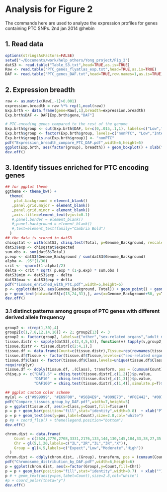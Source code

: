 Analysis for Figure 2
========================================================

The commands here are used to analyze the expression profiles for genes containing
PTC SNPs. 
2nd jan 2014
@hebin

## 1. Read data
```r
options(stringsAsFactors=FALSE)
setwd("~/Documents/work/help_others/Yong_project/Fig_2")
datS3 <- read.table("Table_S3.txt",head=TRUE,as.is=TRUE)
Raw <- read.table("PTC_genes_flyatlas_exp.txt",head=TRUE,as.is=TRUE)
DAF <- read.table("PTC_genes_DAF.txt",head=TRUE,row.names=1,as.is=TRUE)
```

## 2. Expression breadth
```r
raw <- as.matrix(Raw[,-1]>0.001)
expression.breadth = raw %*% rep(1,ncol(raw))
Exp.brth <- data.frame(gene=Raw[,1],breadth=expression.breadth)
Exp.brth$DAF <- DAF[Exp.brth$gene,"DAF"]

# PTC-encoding genes compared to the rest of the genome
Exp.brth$group <- cut(Exp.brth$DAF, br=c(0,.015,.1,1), labels=c("Low","Intermediate","High"))
Exp.brth$group <- factor(Exp.brth$group, levels=c("nonPTC", "Low","Intermediate","High"))
Exp.brth$group[is.na(Exp.brth$group)] <- "nonPTC"
pdf("Expression_breadth_compare_PTC_DAF.pdf",width=6,height=5)
ggplot(Exp.brth, aes(factor(group), breadth)) + geom_boxplot() + xlab("Genes by PTC frequency")
dev.off()
```

## 3. Identify tissues enriched for PTC encoding genes
```r
## for ggplot theme
ggtheme <- theme_bw() + 
  theme(
    plot.background = element_blank()
   ,panel.grid.major = element_blank()
   ,panel.grid.minor = element_blank()
   ,axis.title=element_text(vjust=0.1)
   #,panel.border = element_blank()
   #,panel.background = element_blank()
   #,text=element_text(family="Cambria Bold")
  ) 
## the data is stored in datS3
chisqstat <- with(datS3, chisq.test(Total, p=Genome_Background, rescale.p=TRUE, simulate.p.value=TRUE))
datS3$exp <- chisqstat$expected
sum.obs <- sum(datS3$Total)
p.exp <- datS3$Genome_Background / sum(datS3$Genome_Background)
alpha <- .95^(1/30)
crit <- -qnorm((1-alpha)/2)
delta <- crit * sqrt( p.exp * (1-p.exp) * sum.obs )
datS3$min <- datS3$exp - delta
datS3$max <- datS3$exp + delta
pdf("Tissues_enriched_with_PTC.pdf",width=5,height=5)
p <- ggplot(datS3, aes(Genome_Background, Total)) + geom_point() + geom_ribbon(aes(ymin=min, ymax=max),alpha=.2) + xlab("Genome Background") + ylab("# of PTC genes with highest expr.")
p + geom_text(data=datS3[c(13,24,31),], aes(x=Genome_Background+50, y=Total+8, label=Tissue),size=4) + geom_text(data=datS3[c(14,17),], aes(x=Genome_Background, y=Total-5, label=Tissue),hjust=0,size=4) + ggtheme
dev.off()
```

### 3.1 distinct patterns among groups of PTC genes with different derived allele frequency
```r
group2 <- c(rep(1,30),4)
group2[c(1,7,8,12,14,16)] <- 2; group2[13] <- 3
group2 <- factor(group2, labels=c("other","sex-related organs","adult mid gut","no expression"))
tissue.distr <- sapply(datS3[,c(2,4,5,6)], function(v) tapply(v,group2,sum))
tissue.distr <- tissue.distr[c(2:4,1),]
tissue.df <- data.frame(Count=c(tissue.distr),Tissue=rep(rownames(tissue.distr),4),Class=rep(colnames(tissue.distr),each=4))
tissue.df$Tissue <- factor(tissue.df$Tissue,levels=c("sex-related organs","adult mid gut","no expression","other"))
tissue.df$Class <- factor(tissue.df$Class,levels=unique(tissue.df$Class),labels=c("Genome","(0,1.5%]","(1.5%,10%]","(10%,100%)"))
require(plyr)
tissue.df <- ddply(tissue.df, .(Class), transform, pos = (cumsum(Count)-0.5*Count) / sum(Count))
chisq.p <- c("DAF1.5" = chisq.test(tissue.distr[,c(1,2)])$p.value,
             "DAF10"  = chisq.test(tissue.distr[,c(1,3)])$p.value,
             "DAF100" = chisq.test(tissue.distr[,c(1,4)],simulate.p=T)$p.value)

## ggplot custom color scheme
myCol <- c("#999999", "#E69F00", "#56B4E9", "#009E73", "#F0E442", "#0072B2", "#D55E00", "#CC79A7")[c(7,2,4,3,6)]
pdf("Compare_tissues_group_by_DAF.pdf",width=7,height=5)
p = ggplot(tissue.df, aes(x=Class,y=Count,fill=Tissue))
p = p + geom_bar(position="fill",stat="identity",width=0.8)  + xlab("PTC derived allele frequency") + ylab("Proportion") + ggtheme + scale_fill_manual(values=myCol)
p = p + geom_text(aes(y=pos,label=Count),size=2.8,col="white")
p #p + coord_flip() + theme(legend.position="bottom")
dev.off()
```

```r
chrom.dist <- data.frame(
    Count = c(2624,2776,2708,3331,2176,133,144,130,145,104,33,38,27,35,5,5,7,3,7,3),
    Chr = gl(5,1,20,labels=c("2L","2R","3L","3R","X")), 
    Group = gl(4,5,labels=c("Expect","Low","Moderate","High"))
  )
chrom.dist <- ddply(chrom.dist, .(Group), transform, pos = (cumsum(Count)-0.5*Count) / sum(Count))
pdf("Chromosome_distribution_by_DAF.pdf",width=6,height=6)
p = ggplot(chrom.dist, aes(x=factor(Group),y=Count,fill=Chr))
p = p + geom_bar(position="fill",stat="identity",width=0.7)  + xlab("") + ylab("Proportion") + ggtheme + scale_fill_manual(values=myCol)
p # + geom_text(aes(y=pos,label=Count),size=2.8,col="white")
#p + coord_polar(theta="y")
dev.off()

```